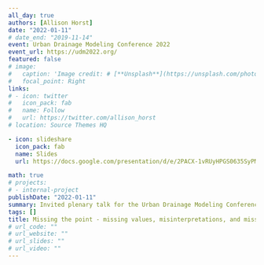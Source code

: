 ```yaml
---
all_day: true
authors: [Allison Horst]
date: "2022-01-11"
# date_end: "2019-11-14"
event: Urban Drainage Modeling Conference 2022
event_url: https://udm2022.org/
featured: false
# image: 
#   caption: 'Image credit: # [**Unsplash**](https://unsplash.com/photos/bzdhc5b3Bxs)'
#   focal_point: Right
links:
# - icon: twitter
#   icon_pack: fab
#   name: Follow
#   url: https://twitter.com/allison_horst
# location: Source Themes HQ

- icon: slideshare
  icon_pack: fab
  name: Slides
  url: https://docs.google.com/presentation/d/e/2PACX-1vRUyHPGS0635SyPM1o57iflKI1K_HaJhr_580sidKaNJ6Re2AOeuSLwU0fp2Dx6VjBxfHiOtorBqT6j/pub?start=false&loop=false&delayms=3000#slide=id.p

math: true
# projects:
# - internal-project
publishDate: "2022-01-11"
summary: Invited plenary talk for the Urban Drainage Modeling Conference, hybrid remote and at SCCWRP. Abstract -  Getting my hands on new, raw environmental data is exciting, and so is diving into a fresh pool of data wrangling, analysis and visualization. In this talk, I consider different flavors of “missing the point,” asking “What might I be missing when I launch headfirst into a new data science project?” Motivated by past mistakes, I share three ways I’ve missed the point when starting a project due to (1) missing data, (2) misinterpretation, and (3) missed opportunity. Through personal anecdotes and public examples I highlight the risk of these “misses” in data science projects, then share tools and strategies to avoid them moving forward, so that we can all dive enthusiastically into projects a bit more responsibly. 
tags: []
title: Missing the point - missing values, misinterpretations, and missed opportunities in environmental data science. 
# url_code: ""
# url_website: ""
# url_slides: ""
# url_video: ""
---
```

